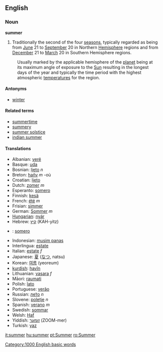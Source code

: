 ==English==

===Noun===
'''summer'''
# Traditionally the second of the four [[season]]s, typically regarded as being from [[June]] 21 to [[September]] 20 in Northern [[Hemisphere]] regions and from [[December]] 21 to [[March]] 20 in Southern Hemisphere regions.
:Usually marked by the applicable hemisphere of the [[planet]] being at its maximum angle of exposure to the [[Sun]] resulting in the longest days of the year and  typically the time period with the highest atmospheric [[temperature]]s for the region. 

====Antonyms====
*[[winter]]

====Related terms====
*[[summertime]]
*[[summery]]
*[[summer solstice]]
*[[indian summer]]

==== Translations ====
*Albanian: [[verë]]
*Basque: [[uda]]
*Bosnian: [[ljeto]] ''n''
*Breton: [[hañv]] ''m'' -où
*Croatian: [[ljeto]]
*Dutch: [[zomer]] ''m''
*Esperanto: [[somero]]
*Finnish: [[kesä]]
*French: [[été]] ''m''
*Frisian: [[simmer]]
*German: [[Sommer]] ''m''
*[[Hungarian]]: [[nyár]]
*Hebrew: [[קיץ]] (KAH-yitz)
* {{io}} : [[somero]]
*Indonesian: [[musim panas]]
*Interlingua: [[estate]]
*Italian: [[estate]] ''f''
*Japanese: [[夏]] ([[なつ]], natsu)
*Korean: [[여름]] (yeoreum)
*[[kurdish]]: [[havîn]]
*Lithuanian: [[vasara]] ''f''
*Māori: [[raumati]]
*Polish: [[lato]]
*Portuguese: [[verão]]
*Russian: [[лето|ле́то]] ''n''
*Slovene: [[poletje]] ''n''
*Spanish: [[verano]] ''m''
*Swedish: [[sommar]]
*Welsh: [[Haf]]
*Yiddish: [[זומער]] (ZOOM-mer)
*Turkish: [[yaz]]

[[Category:1000 English basic words]]

[[it:summer]]
[[hu:summer]]
[[pt:Summer]]
[[ro:Summer]]